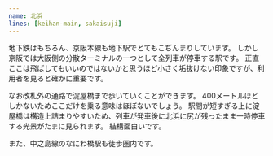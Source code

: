 ```yaml
---
name: 北浜
lines: [keihan-main, sakaisuji]
---
```



地下鉄はもちろん、京阪本線も地下駅でとてもこぢんまりしています。
しかし京阪では大阪側の分散ターミナルの一つとして全列車が停車する駅です。
正直ここは飛ばしてもいいのではないかと思うほど小さく垢抜けない印象ですが、利用者を見ると確かに重要です。

なお改札外の通路で淀屋橋まで歩いていくことができます。
400メートルほどしかないためここだけを乗る意味はほぼないでしょう。
駅間が短すぎる上に淀屋橋は構造上詰まりやすいため、列車が発車後に北浜に尻が残ったまま一時停車する光景がたまに見られます。
結構面白いです。

また、中之島線のなにわ橋駅も徒歩圏内です。
